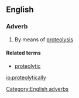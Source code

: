 ==English==

===Adverb===
{{head|en|adverbs}}

# By means of [[proteolysis]]

====Related terms====
* [[proteolytic]]

[[Category:English adverbs]]

[[io:proteolytically]]